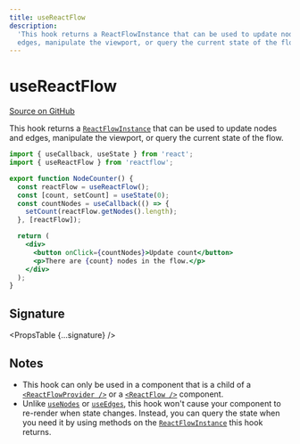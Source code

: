 ```yaml
---
title: useReactFlow
description:
  'This hook returns a ReactFlowInstance that can be used to update nodes and
  edges, manipulate the viewport, or query the current state of the flow.'
---
```



# useReactFlow

[Source on GitHub](https://github.com/xyflow/xyflow/blob/v11/packages/core/src/hooks/useReactFlow.ts/#L22)

This hook returns a [`ReactFlowInstance`](/api-reference/types/react-flow-instance) that can
be used to update nodes and edges, manipulate the viewport, or query the current
state of the flow.

```jsx
import { useCallback, useState } from 'react';
import { useReactFlow } from 'reactflow';

export function NodeCounter() {
  const reactFlow = useReactFlow();
  const [count, setCount] = useState(0);
  const countNodes = useCallback(() => {
    setCount(reactFlow.getNodes().length);
  }, [reactFlow]);

  return (
    <div>
      <button onClick={countNodes}>Update count</button>
      <p>There are {count} nodes in the flow.</p>
    </div>
  );
}
```

## Signature

<PropsTable {...signature} />

## Notes

- This hook can only be used in a component that is a child of a
  [`<ReactFlowProvider />`](/api-reference/react-flow-provider) or a
  [`<ReactFlow />`](/api-reference/react-flow) component.
- Unlike [`useNodes`](/api-reference/hooks/use-nodes) or [`useEdges`](/api-reference/hooks/use-edges), this hook won't
  cause your component to re-render when state changes. Instead, you can query
  the state when you need it by using methods on the [`ReactFlowInstance`](/api-reference/types/react-flow-instance)
  this hook returns.
